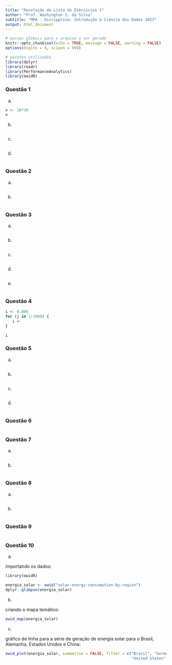 ```yaml
---
title: "Resolução da Lista de Exercícios 1"
author: "Prof. Washington S. da Silva"
subtitle: "MPA - Discipplina: Introdução à Ciência dos Dados 2023"
output: html_document
---
```


```r
# opcoes globais para o arquivo a ser gerado
knitr::opts_chunk$set(echo = TRUE, message = FALSE, warning = FALSE)
options(digits = 4, scipen = 999)

# pacotes utilizados
library(dplyr)
library(readr)
library(PerformanceAnalytics)
library(owidR)
```



### Questão 1

a.

```r
x <- 10*30
x
```

b.

```r

```

c.

```r

```

d.

```r

```


### Questão 2

a.

```r

```

b.

```r

```


### Questão 3


a.

```r

```

b.

```r

```

c.

```r

```

d.

```r

```

e.

```r

```


### Questão 4

```r
i <- 0.006
for (j in 1:1000) {
   i <- 
}

i
```


### Questão 5

a. 

```r

```

b.

```r

```

c.

```r

```

d.

```r

```


### Questão 6

```r

```


### Questão 7

a.

```r

```


b.

```r

```


### Questão 8

a.

```r

```


b.

```r

```


### Questão 9

```r

```


### Questão 10

a. 

importando os dados:

```r
library(owidR)

energia_solar <- owid("solar-energy-consumption-by-region")
dplyr::glimpse(energia_solar)
```

b.

criando o mapa temático:

```r
owid_map(energia_solar)
```

c.

gráfico de linha para a série de geração de energia solar para o Brasil, Alemanha, Estados Unidos e China:

```r
owid_plot(energia_solar, summarise = FALSE, filter = c("Brazil", "Germany", 
                                                       "United States", "China"))
```



